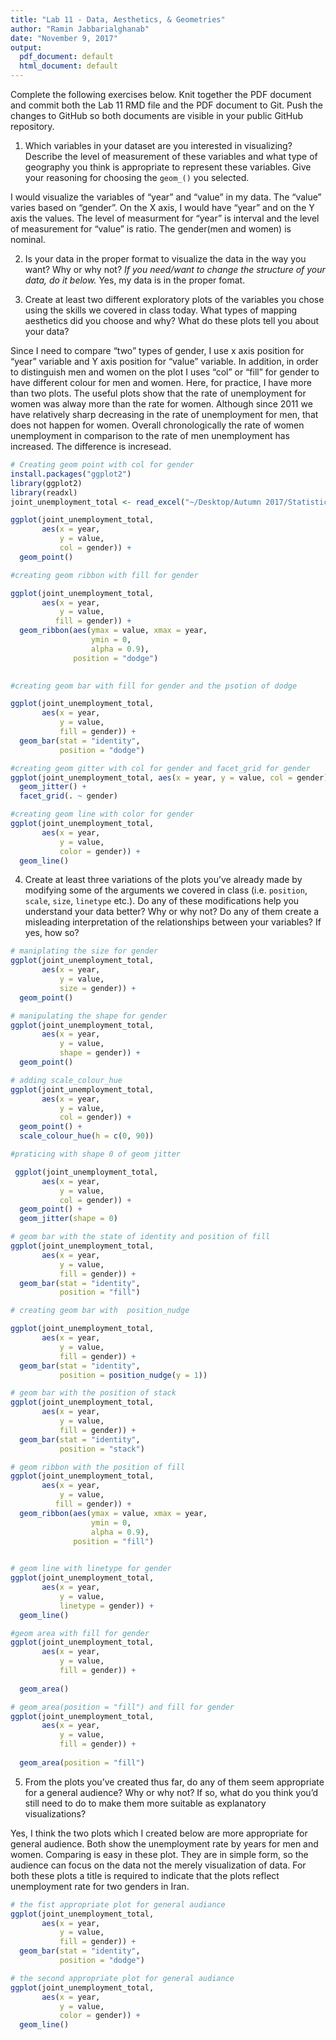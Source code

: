 ```yaml
---
title: "Lab 11 - Data, Aesthetics, & Geometries"
author: "Ramin Jabbarialghanab"
date: "November 9, 2017"
output:
  pdf_document: default
  html_document: default
---
```


Complete the following exercises below. Knit together the PDF document and commit both the Lab 11 RMD file and the PDF document to Git. Push the changes to GitHub so both documents are visible in your public GitHub repository. 

1. Which variables in your dataset are you interested in visualizing? Describe the level of measurement of these variables and what type of geography you think is appropriate to represent these variables. Give your reasoning for choosing the `geom_()` you selected. 

I would visualize the variables of "year" and "value" in my data. The "value" varies based on "gender". On the X axis, I would have "year" and on the Y axis the values. The level of measurment for "year" is interval and the level of measurement for "value" is ratio. The gender(men and women) is nominal. 

2. Is your data in the proper format to visualize the data in the way you want? Why or why not? *If you need/want to change the structure of your data, do it below.* 
Yes, my data is in the proper fomat. 


3. Create at least two different exploratory plots of the variables you chose using the skills we covered in class today. What types of mapping aesthetics did you choose and why? What do these plots tell you about your data?

 Since I need to compare "two" types of gender, I use x axis position for "year" variable and Y axis position for "value" variable. In addition, in order to distinguish men and women on the plot I uses "col" or "fill" for gender to have different colour for men and women. 
 Here, for practice, I have more than two plots. The useful plots show that the rate of unemployment for women was alway more than the rate for women. Although since 2011 we have relatively sharp decreasing in the rate of unemployment for men, that does not happen for women. Overall chronologically the rate of women unemployment in comparison to the rate of men unemployment has increased. The difference is incresead. 


```r
# Creating geom point with col for gender
install.packages("ggplot2")
library(ggplot2)
library(readxl)
joint_unemployment_total <- read_excel("~/Desktop/Autumn 2017/Statistics 321/unemployment rate/joint_unemployment_total.xlsx")

ggplot(joint_unemployment_total, 
       aes(x = year, 
           y = value, 
           col = gender)) + 
  geom_point() 
```


```r
#creating geom ribbon with fill for gender

ggplot(joint_unemployment_total, 
       aes(x = year, 
           y = value, 
          fill = gender)) +
  geom_ribbon(aes(ymax = value, xmax = year,
                  ymin = 0,
                  alpha = 0.9), 
              position = "dodge") 
  
```


```r
#creating geom bar with fill for gender and the psotion of dodge

ggplot(joint_unemployment_total, 
       aes(x = year,
           y = value,
           fill = gender)) +
  geom_bar(stat = "identity", 
           position = "dodge") 
```


```r
#creating geom gitter with col for gender and facet_grid for gender
ggplot(joint_unemployment_total, aes(x = year, y = value, col = gender)) + 
  geom_jitter() + 
  facet_grid(. ~ gender)
```

```r
#creating geom line with color for gender
ggplot(joint_unemployment_total, 
       aes(x = year, 
           y = value,
           color = gender)) +
  geom_line()
```




4. Create at least three variations of the plots you've already made by modifying some of the arguments we covered in class (i.e. `position`, `scale`, `size`, `linetype` etc.). Do any of these modifications help you understand your data better? Why or why not? Do any of them create a misleading interpretation of the relationships between your variables? If yes, how so?

```r
# maniplating the size for gender
ggplot(joint_unemployment_total, 
       aes(x = year, 
           y = value, 
           size = gender)) + 
  geom_point() 
```


```r
# manipulating the shape for gender
ggplot(joint_unemployment_total, 
       aes(x = year, 
           y = value, 
           shape = gender)) + 
  geom_point() 
```

```r
# adding scale_colour_hue
ggplot(joint_unemployment_total, 
       aes(x = year, 
           y = value, 
           col = gender)) + 
  geom_point() +
  scale_colour_hue(h = c(0, 90))
```

```r
#praticing with shape 0 of geom jitter

 ggplot(joint_unemployment_total, 
       aes(x = year, 
           y = value, 
           col = gender)) + 
  geom_point() +
  geom_jitter(shape = 0)
```


```r
# geom bar with the state of identity and position of fill
ggplot(joint_unemployment_total, 
       aes(x = year,
           y = value,
           fill = gender)) +
  geom_bar(stat = "identity", 
           position = "fill") 
```

```r
# creating geom bar with  position_nudge

ggplot(joint_unemployment_total, 
       aes(x = year,
           y = value,
           fill = gender)) +
  geom_bar(stat = "identity", 
           position = position_nudge(y = 1)) 

```

```r
# geom bar with the position of stack
ggplot(joint_unemployment_total, 
       aes(x = year,
           y = value,
           fill = gender)) +
  geom_bar(stat = "identity", 
           position = "stack")
```


```r
# geom ribbon with the position of fill
ggplot(joint_unemployment_total, 
       aes(x = year, 
           y = value, 
          fill = gender)) +
  geom_ribbon(aes(ymax = value, xmax = year,
                  ymin = 0,
                  alpha = 0.9), 
              position = "fill") 
  
```

```r
# geom line with linetype for gender
ggplot(joint_unemployment_total, 
       aes(x = year, 
           y = value,
           linetype = gender)) +
  geom_line()
```

```r
#geom area with fill for gender
ggplot(joint_unemployment_total, 
       aes(x = year, 
           y = value,
           fill = gender)) +
          
  geom_area()
```


```r
# geom_area(position = "fill") and fill for gender
ggplot(joint_unemployment_total, 
       aes(x = year, 
           y = value,
           fill = gender)) +
          
  geom_area(position = "fill")
```
5. From the plots you've created thus far, do any of them seem appropriate for a general audience? Why or why not? If so, what do you think you'd still need to do to make them more suitable as explanatory visualizations? 

 Yes, I think the two plots which I created below are more appropriate for general audience. Both show the unemployment rate by years for men and women. Comparing is easy in these plot. They are in simple form, so the audience can focus on the data not the merely visualization of data.  For both these plots a title is required to indicate that the plots reflect unemployment rate for two genders in Iran. 


```r
# the fist appropriate plot for general audiance
ggplot(joint_unemployment_total, 
       aes(x = year,
           y = value,
           fill = gender)) +
  geom_bar(stat = "identity", 
           position = "dodge") 
```


```r
# the second appropriate plot for general audiance
ggplot(joint_unemployment_total, 
       aes(x = year, 
           y = value,
           color = gender)) +
  geom_line()
```


